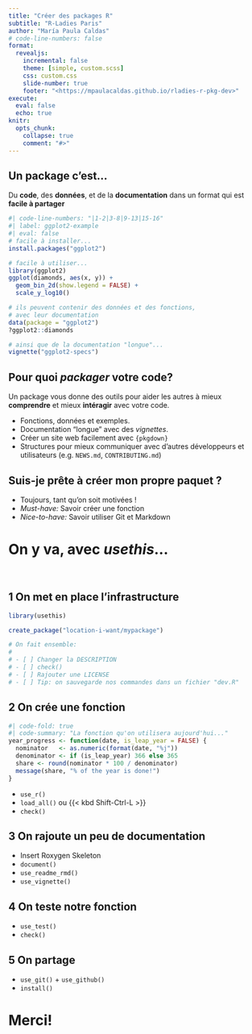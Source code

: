```yaml
---
title: "Créer des packages R"
subtitle: "R-Ladies Paris"
author: "María Paula Caldas"
# code-line-numbers: false
format: 
  revealjs:
    incremental: false
    theme: [simple, custom.scss]
    css: custom.css
    slide-number: true
    footer: "<https://mpaulacaldas.github.io/rladies-r-pkg-dev>"
execute: 
  eval: false
  echo: true
knitr: 
  opts_chunk: 
    collapse: true
    comment: "#>" 
---
```


## Un package c'est...

Du **code**, des **données**, et de la **documentation** dans un format qui
est **facile à partager**

```r
#| code-line-numbers: "|1-2|3-8|9-13|15-16"
#| label: ggplot2-example
#| eval: false
# facile à installer...
install.packages("ggplot2")

# facile à utiliser...
library(ggplot2)
ggplot(diamonds, aes(x, y)) + 
  geom_bin_2d(show.legend = FALSE) +
  scale_y_log10()

# ils peuvent contenir des données et des fonctions, 
# avec leur documentation
data(package = "ggplot2")
?ggplot2::diamonds

# ainsi que de la documentation "longue"...
vignette("ggplot2-specs")
```

## Pour quoi _packager_ votre code?

Un package vous donne des outils pour aider les autres à mieux 
__comprendre__ et mieux __intéragir__ avec votre code.

::: {.incremental}
- Fonctions, données et exemples.
- Documentation "longue" avec des _vignettes_.
- Créer un site web facilement avec `{pkgdown}`
- Structures pour mieux communiquer avec d'autres développeurs et utilisateurs (e.g. `NEWS.md`, `CONTRIBUTING.md`)
:::

## Suis-je prête à créer mon propre paquet ?

- Toujours, tant qu'on soit motivées !
- _Must-have:_ Savoir créer une fonction
- _Nice-to-have:_ Savoir utiliser Git et Markdown


# On y va, avec _usethis_... {background-color="#2a2e45ff"  background-image="https://usethis.r-lib.org/logo.png" background-size="150px" background-position="1050px 50px"}

\ 

## [1]{.circle} On met en place l'infrastructure

```r
library(usethis)

create_package("location-i-want/mypackage")

# On fait ensemble:
# 
# - [ ] Changer la DESCRIPTION
# - [ ] check()
# - [ ] Rajouter une LICENSE
# - [ ] Tip: on sauvegarde nos commandes dans un fichier "dev.R"
```

## [2]{.circle} On crée une fonction

```r
#| code-fold: true
#| code-summary: "La fonction qu'on utilisera aujourd'hui..."
year_progress <- function(date, is_leap_year = FALSE) {
  nominator   <- as.numeric(format(date, "%j"))
  denominator <- if (is_leap_year) 366 else 365
  share <- round(nominator * 100 / denominator)
  message(share, "% of the year is done!")
}
```

- `use_r()`
- `load_all()` ou {{< kbd Shift-Ctrl-L >}}
- `check()`

## [3]{.circle} On rajoute un peu de documentation

- Insert Roxygen Skeleton
- `document()`
- `use_readme_rmd()`
- `use_vignette()`

## [4]{.circle} On teste notre fonction
- `use_test()`
- `check()`

## [5]{.circle} On partage
- `use_git()` + `use_github()`
- `install()`


# Merci! {background-color="#2a2e45ff"}
